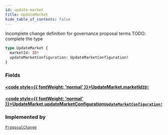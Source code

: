 ```yaml
---
id: update-market
title: UpdateMarket
hide_table_of_contents: false
---
```








Incomplete change definition for governance proposal terms
TODO: complete the type

```graphql
type UpdateMarket {
  marketId: ID!
  updateMarketConfiguration: UpdateMarketConfiguration!
}
```


### Fields

#### [<code style={{ fontWeight: 'normal' }}>UpdateMarket.<b>marketId</b></code>](#)<Bullet />[`ID!`](/mainnet/api/graphql/scalars/id) <Badge class="secondary" text="non-null"/> <Badge class="secondary" text="scalar"/>
> 
> 

#### [<code style={{ fontWeight: 'normal' }}>UpdateMarket.<b>updateMarketConfiguration</b></code>](#)<Bullet />[`UpdateMarketConfiguration!`](/mainnet/api/graphql/objects/update-market-configuration) <Badge class="secondary" text="non-null"/> <Badge class="secondary" text="object"/>
> 
> 



### Implemented by

[`ProposalChange`](/mainnet/api/graphql/unions/proposal-change)  <Badge class="secondary" text="union"/>



